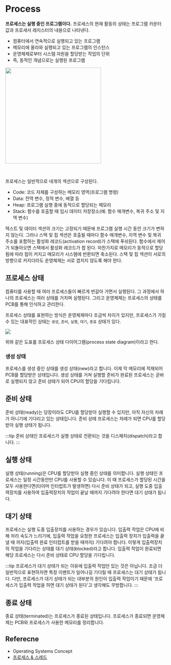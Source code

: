 
# Process

**프로세스는 실행 중인 프로그램이다.** 프로세스의 현재 활동의 상태는 프로그램 카운터 값과
프로세서 레지스터의 내용으로 나타낸다.

- 컴퓨터에서 연속적으로 실행되고 있는 프로그램
- 메모리에 올라와 실행되고 있는 프로그램의 인스턴스
- 운영체제로부터 시스템 자원을 할당받는 작업의 단위
- 즉, 동적인 개념으로는 실행된 프로그램

<Image
  src="https://user-images.githubusercontent.com/63354527/217720856-013fa9d7-5335-456a-a2f5-84a0900572b4.png"
  referenceLink="https://user-images.githubusercontent.com/63354527/217720856-013fa9d7-5335-456a-a2f5-84a0900572b4.png"
  description="프로세스 메모리 배치"
  height="300px"
/>

<br />

프로세스는 일반적으로 네개의 섹션으로 구성된다.

- Code: 코드 자체를 구성하는 메모리 영역(프로그램 명령)
- Data: 전역 변수, 정적 변수, 배열 등
- Heap: 프로그램 실행 중에 동적으로 할당되는 메모리
- Stack: 함수를 호출할 때 임시 데이터 저장장소(예: 함수 매개변수, 복귀 주소 및 지역 변수)

텍스트 및 데이터 섹션의 크기는 고정되기 때문에 프로그램 실행 시간 동안 크기가 변하지 않는다.
그러나 스택 및 힙 섹션은 호출될 때마다 함수 매개변수, 지역 변수 및 복귀 주소를 포함하는 활성화
레코드(activation record)가 스택에 푸쉬된다. 함수에서 제어가 되돌아오면 스택에서 활성화
레코드가 팝 된다. 마찬가지로 메모리가 동적으로 할당됨에 따라 힙이 커지고 메모리가 시스템에
반환되면 축소된다. 스택 및 힙 섹션이 서로의 방향으로 커지더라도 운영체제는 서로 겹치지 않도록
해야 한다.

## 프로세스 상태

컴퓨터를 사용할 때 여러 프로세스들이 빠르게 번갈아 가면서 실행된다.
그 과정에서 하나의 프로세스는 여러 상태를 거치며 실행된다. 그리고 운영체제는 프로세스의 상태를
PCB를 통해 인식하고 관리한다.

프로세스 상태를 표현하는 방식은 운영체제마다 조금씩 차이가 있지만,
프로세스가 가질 수 있는 대표적인 상태는 `생성`, `준비`, `실행`, `대기`, `종료` 상태가 있다.

<Image
  src="https://user-images.githubusercontent.com/64428916/209461648-68db11d3-60c2-4208-a78b-c999cabbf896.png"
  size="400px"
/>

위와 같은 도표를 프로세스 상태 다이어그램(process state diagram)이라고 한다.

### 생성 상태

프로세스를 생성 중인 상태를 생성 상태(new)라고 합니다. 이제 막 메모리에 적재되어 PCB를 할당받은 상태입니다.
생성 상태를 거쳐 실행할 준비가 완료된 프로세스는 곧바로 실행되지 않고 준비 상태가 되어 CPU의 할당을 기다립니다.

## 준비 상태

준비 상태(ready)는 당장이라도 CPU를 할당받아 실행할 수 있지만, 아직 자신의 차례가 아니기에 기다리고 있는 상태입니다.
준비 상태 프로세스는 차례가 되면 CPU를 할당받아 실행 상태가 됩니다.

:::tip
준비 상태인 프로세스가 실행 상태로 전환되는 것을 디스패치(dispatch)라고 합니다.
:::

## 실행 상태

실행 상태(running)은 CPU를 할당받아 실행 중인 상태를 의미합니다.
실행 상태인 프로세스는 일정 시간동안만 CPU를 사용할 수 있습니다. 이 때 프로세스가 할당된 시간을 모두 사용한다면(타이머 인터럽트가 발생하면) 다시 준비 상태가 되고,
실행 도중 입출력장치를 사용하여 입출력장치의 작업이 끝날 때까지 기다려야 한다면 대기 상태가 됩니다.

## 대기 상태

프로세스는 실행 도중 입출장치를 사용하는 경우가 있습니다. 입출력 작업은 CPU에 비해 처리 속도가 느리기에, 입출력 작업을 요청한 프로세스는 입출력 장치가 입출력을
끝낼 때 까지(입출력 완료 인터럽트를 받을 때까지) 기다려야 합니다. 이렇게 입출력장치의 작업을 기다리는 상태를 대기 상태(blocked)라고 합니다. 입출력 작업이
완료되면 해당 프로세스는 다시 준비 상태로 CPU 할당을 기다립니다.

:::tip
프로세스가 대기 상태가 되는 이유에 입출력 작업만 있는 것은 아닙니다. 조금 더 일반적으로 표현하자면 특정 이벤트가 일어나길 기다릴 때 프로세스는 대기 상태가 됩니다.
다만, 프로세스가 대기 상태가 되는 대부분의 원인이 입출력 작업이기 때문에 '프로세스가 입출력 작업을 하면 대기 상태가 된다'고 생각해도 무방합니다.
:::

## 종료 상태

종료 상태(terminated)는 프로세스가 종료된 상태입니다. 프로세스가 종료되면 운영체제는 PCB와 프로세스가 사용한 메모리를 정리합니다.

## Referecne

- Operating Systems Concept
- [프로세스 & 스레드](https://gyoogle.dev/blog/computer-science/operating-system/Process%20vs%20Thread.html)
